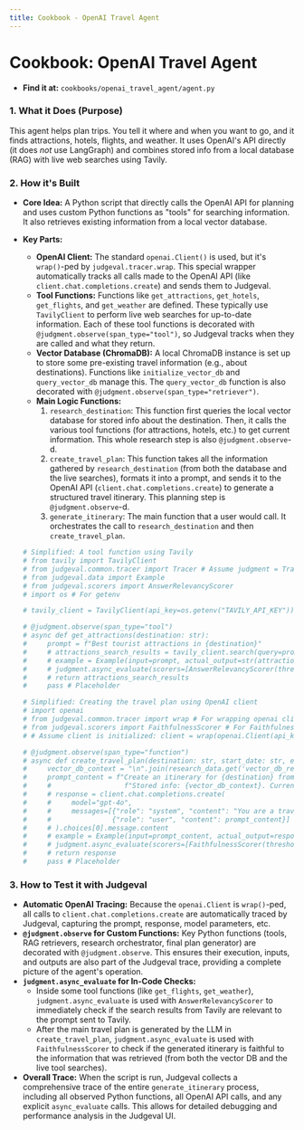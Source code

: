 ```yaml
---
title: Cookbook - OpenAI Travel Agent
---
```


# Cookbook: OpenAI Travel Agent

*   **Find it at:** `cookbooks/openai_travel_agent/agent.py`

### 1. What it Does (Purpose)

This agent helps plan trips. You tell it where and when you want to go, and it finds attractions, hotels, flights, and weather. It uses OpenAI's API directly (it does *not* use LangGraph) and combines stored info from a local database (RAG) with live web searches using Tavily.

### 2. How it's Built

*   **Core Idea:** A Python script that directly calls the OpenAI API for planning and uses custom Python functions as "tools" for searching information. It also retrieves existing information from a local vector database.
*   **Key Parts:**
    *   **OpenAI Client:** The standard `openai.Client()` is used, but it's `wrap()`-ped by `judgeval.tracer.wrap`. This special wrapper automatically tracks all calls made to the OpenAI API (like `client.chat.completions.create`) and sends them to Judgeval.
    *   **Tool Functions:** Functions like `get_attractions`, `get_hotels`, `get_flights`, and `get_weather` are defined. These typically use `TavilyClient` to perform live web searches for up-to-date information. Each of these tool functions is decorated with `@judgment.observe(span_type="tool")`, so Judgeval tracks when they are called and what they return.
    *   **Vector Database (ChromaDB):** A local ChromaDB instance is set up to store some pre-existing travel information (e.g., about destinations). Functions like `initialize_vector_db` and `query_vector_db` manage this. The `query_vector_db` function is also decorated with `@judgment.observe(span_type="retriever")`.
    *   **Main Logic Functions:**
        1.  `research_destination`: This function first queries the local vector database for stored info about the destination. Then, it calls the various tool functions (for attractions, hotels, etc.) to get current information. This whole research step is also `@judgment.observe`-d.
        2.  `create_travel_plan`: This function takes all the information gathered by `research_destination` (from both the database and the live searches), formats it into a prompt, and sends it to the OpenAI API (`client.chat.completions.create`) to generate a structured travel itinerary. This planning step is `@judgment.observe`-d.
        3.  `generate_itinerary`: The main function that a user would call. It orchestrates the call to `research_destination` and then `create_travel_plan`.

    ```python
    # Simplified: A tool function using Tavily
    # from tavily import TavilyClient
    # from judgeval.common.tracer import Tracer # Assume judgment = Tracer(...)
    # from judgeval.data import Example
    # from judgeval.scorers import AnswerRelevancyScorer
    # import os # For getenv

    # tavily_client = TavilyClient(api_key=os.getenv("TAVILY_API_KEY"))

    # @judgment.observe(span_type="tool")
    # async def get_attractions(destination: str):
    #     prompt = f"Best tourist attractions in {destination}"
    #     # attractions_search_results = tavily_client.search(query=prompt, search_depth="basic")
    #     # example = Example(input=prompt, actual_output=str(attractions_search_results.get("results")))
    #     # judgment.async_evaluate(scorers=[AnswerRelevancyScorer(threshold=0.7)], example=example, model="gpt-4o")
    #     # return attractions_search_results
    #     pass # Placeholder

    # Simplified: Creating the travel plan using OpenAI client
    # import openai
    # from judgeval.common.tracer import wrap # For wrapping openai client
    # from judgeval.scorers import FaithfulnessScorer # For FaithfulnessScorer
    # # Assume client is initialized: client = wrap(openai.Client(api_key=os.getenv("OPENAI_API_KEY")))

    # @judgment.observe(span_type="function") 
    # async def create_travel_plan(destination: str, start_date: str, end_date: str, research_data: dict):
    #     vector_db_context = "\n".join(research_data.get('vector_db_results', []))
    #     prompt_content = f"Create an itinerary for {destination} from {start_date} to {end_date}. " \
    #     #                  f"Stored info: {vector_db_context}. Current data: {research_data}..."
    #     # response = client.chat.completions.create(
    #     #     model="gpt-4o",
    #     #     messages=[{"role": "system", "content": "You are a travel planner."}, 
    #     #               {"role": "user", "content": prompt_content}]
    #     # ).choices[0].message.content
    #     # example = Example(input=prompt_content, actual_output=response, retrieval_context=[vector_db_context, str(research_data)])
    #     # judgment.async_evaluate(scorers=[FaithfulnessScorer(threshold=0.7)], example=example, model="gpt-4o")
    #     # return response
    #     pass # Placeholder
    ```

### 3. How to Test it with Judgeval

*   **Automatic OpenAI Tracing:** Because the `openai.Client` is `wrap()`-ped, all calls to `client.chat.completions.create` are automatically traced by Judgeval, capturing the prompt, response, model parameters, etc.
*   **`@judgment.observe` for Custom Functions:** Key Python functions (tools, RAG retrievers, research orchestrator, final plan generator) are decorated with `@judgment.observe`. This ensures their execution, inputs, and outputs are also part of the Judgeval trace, providing a complete picture of the agent's operation.
*   **`judgment.async_evaluate` for In-Code Checks:**
    *   Inside some tool functions (like `get_flights`, `get_weather`), `judgment.async_evaluate` is used with `AnswerRelevancyScorer` to immediately check if the search results from Tavily are relevant to the prompt sent to Tavily.
    *   After the main travel plan is generated by the LLM in `create_travel_plan`, `judgment.async_evaluate` is used with `FaithfulnessScorer` to check if the generated itinerary is faithful to the information that was retrieved (from both the vector DB and the live tool searches).
*   **Overall Trace:** When the script is run, Judgeval collects a comprehensive trace of the entire `generate_itinerary` process, including all observed Python functions, all OpenAI API calls, and any explicit `async_evaluate` calls. This allows for detailed debugging and performance analysis in the Judgeval UI. 